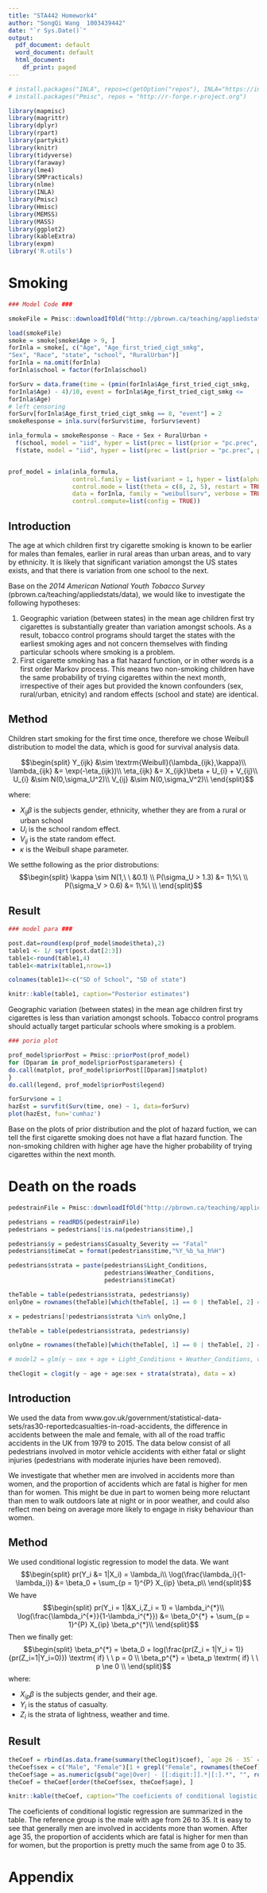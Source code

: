 ---
title: "STA442 Homework4"
author: "SongQi Wang  1003439442"
date: "`r Sys.Date()`"
output:
  pdf_document: default
  word_document: default
  html_document:
    df_print: paged
---

```{r setup, include=FALSE}
# install.packages("INLA", repos=c(getOption("repos"), INLA="https://inla.r-inla-download.org/R/testing"), dep=TRUE)
# install.packages("Pmisc", repos = "http://r-forge.r-project.org")

library(mapmisc)
library(magrittr)    
library(dplyr)         
library(rpart)
library(partykit)
library(knitr)
library(tidyverse)
library(faraway)
library(lme4)      
library(SMPracticals)  
library(nlme)
library(INLA)
library(Pmisc)
library(Hmisc)
library(MEMSS)
library(MASS)
library(ggplot2)
library(kableExtra)
library(expm)
library('R.utils')
```

# Smoking

```{r ,warning=FALSE, message=FALSE, echo=FALSE}

### Model Code ###

smokeFile = Pmisc::downloadIfOld("http://pbrown.ca/teaching/appliedstats/data/smoke.RData")

load(smokeFile)
smoke = smoke[smoke$Age > 9, ]
forInla = smoke[, c("Age", "Age_first_tried_cigt_smkg",
"Sex", "Race", "state", "school", "RuralUrban")]
forInla = na.omit(forInla)
forInla$school = factor(forInla$school)

forSurv = data.frame(time = (pmin(forInla$Age_first_tried_cigt_smkg,
forInla$Age) - 4)/10, event = forInla$Age_first_tried_cigt_smkg <=
forInla$Age)
# left censoring
forSurv[forInla$Age_first_tried_cigt_smkg == 8, "event"] = 2
smokeResponse = inla.surv(forSurv$time, forSurv$event)

inla_formula = smokeResponse ~ Race + Sex + RuralUrban +
  f(school, model = "iid", hyper = list(prec = list(prior = "pc.prec", param = c(1.3,0.01)))) +
  f(state, model = "iid", hyper = list(prec = list(prior = "pc.prec", param = c(0.6,0.01))))


prof_model = inla(inla_formula,
                  control.family = list(variant = 1, hyper = list(alpha = list(prior = "normal", param = c(1,0.1)))),
                  control.mode = list(theta = c(8, 2, 5), restart = TRUE),
                  data = forInla, family = "weibullsurv", verbose = TRUE,
                  control.compute=list(config = TRUE))

```

## Introduction

The age at which children first try cigarette smoking is known to be earlier for males than females, earlier in rural areas than urban areas, and to vary by ethnicity. It is likely that significant variation amongst the US states exists, and that there is variation from one school to the next.

Base on the *2014 American National Youth Tobacco Survey* (pbrown.ca/teaching/appliedstats/data), we would like to investigate the following hypotheses:

1. Geographic variation (between states) in the mean age children first try cigarettes is substantially greater than variation amongst schools. As a result, tobacco control programs should target the states with the earliest smoking ages and not concern themselves with finding particular schools where smoking is a problem.
2. First cigarette smoking has a flat hazard function, or in other words is a first order Markov process. This means two non-smoking children have the same probability of trying cigarettes within the next month, irrespective of their ages but provided the known confounders (sex, rural/urban, etnicity) and random effects (school and state) are identical.

## Method

Children start smoking for the first time once, therefore we chose Weibull distribution to model the data, which is good for survival analysis data.

$$\begin{split}
Y_{ijk} &\sim \textrm{Weibull}(\lambda_{ijk},\kappa)\\
\lambda_{ijk} &= \exp(-\eta_{ijk})\\
\eta_{ijk} &= X_{ijk}\beta + U_{i} + V_{ij}\\
U_{i} &\sim N(0,\sigma_U^2)\\
V_{ij} &\sim N(0,\sigma_V^2)\\
\end{split}$$

where:

- $X_{ij}\beta$ is the subjects gender, ethnicity, whether they are from a rural or urban school
- $U_i$ is the school random effect.
- $V_{ij}$ is the state random effect.
- $\kappa$ is the Weibull shape parameter.

We setthe following as the prior distrobutions:
$$\begin{split}
\kappa \sim N(1,\ \ &0.1) \\
P(\sigma_U > 1.3) &= 1\%\ \\
P(\sigma_V > 0.6) &= 1\%\ \\
\end{split}$$

\newpage

## Result

```{r ,warning=FALSE, message=FALSE, echo=FALSE}
### model para ###

post.dat=round(exp(prof_model$mode$theta),2)
table1 <- 1/ sqrt(post.dat[2:3])
table1<-round(table1,4)
table1<-matrix(table1,nrow=1)

colnames(table1)<-c("SD of School", "SD of state")

knitr::kable(table1, caption="Posterior estimates")
```
Geographic variation (between states) in the mean age children first try cigarettes is less than variation amongst schools. Tobacco control programs should actually target particular schools where
smoking is a problem.

\newpage

```{r ,warning=FALSE, message=FALSE, echo=FALSE}
### porio plot

prof_model$priorPost = Pmisc::priorPost(prof_model)
for (Dparam in prof_model$priorPost$parameters) {
do.call(matplot, prof_model$priorPost[[Dparam]]$matplot)
}
do.call(legend, prof_model$priorPost$legend)
```

```{r ,warning=FALSE, message=FALSE, echo=FALSE}

forSurv$one = 1
hazEst = survfit(Surv(time, one) ~ 1, data=forSurv)
plot(hazEst, fun='cumhaz')

```

Base on the plots of prior distribution and the plot of hazard fuction, we can tell the first cigarette smoking does not have a flat hazard function. The non-smoking children with higher age have the higher probability of trying cigarettes within the next month.


\newpage

# Death on the roads

```{r, warning=FALSE, echo=FALSE}

pedestrainFile = Pmisc::downloadIfOld("http://pbrown.ca/teaching/appliedstats/data/pedestrians.rds")

pedestrians = readRDS(pedestrainFile)
pedestrians = pedestrians[!is.na(pedestrians$time),]

pedestrians$y = pedestrians$Casualty_Severity == "Fatal"
pedestrians$timeCat = format(pedestrians$time,"%Y_%b_%a_h%H")

pedestrians$strata = paste(pedestrians$Light_Conditions,
                           pedestrians$Weather_Conditions,
                           pedestrians$timeCat)

theTable = table(pedestrians$strata, pedestrians$y)
onlyOne = rownames(theTable)[which(theTable[, 1] == 0 | theTable[, 2] == 0)]

x = pedestrians[!pedestrians$strata %in% onlyOne,]

theTable = table(pedestrians$strata, pedestrians$y)

onlyOne = rownames(theTable)[which(theTable[, 1] == 0 | theTable[, 2] == 0)]

# model2 = glm(y ~ sex + age + Light_Conditions + Weather_Conditions, data = x, family = "binomial")

theClogit = clogit(y ~ age + age:sex + strata(strata), data = x)

```

## Introduction

We used the data from www.gov.uk/government/statistical-data-sets/ras30-reportedcasualties-in-road-accidents, the difference in accidents between the male and female, with all of the road traffic accidents in the UK from 1979 to 2015. The data below consist of all pedestrians involved in motor vehicle accidents with either fatal or slight injuries (pedestrians with moderate injuries have been removed).

We investigate that whether men are involved in accidents more than women, and the proportion of accidents which are fatal is higher for men than for women. This might be due in part to women being more reluctant than men to walk outdoors late at night or in poor weather, and could also reflect men being on average more likely to engage in risky behaviour than women.

## Method

We used conditional logistic regression to model the data. We want
$$\begin{split}
pr(Y_i &= 1|X_i) = \lambda_i\\
\log(\frac{\lambda_i}{1-\lambda_i}) &= \beta_0 + \sum_{p = 1}^{P} X_{ip} \beta_p\\
\end{split}$$
We have
$$\begin{split}
pr(Y_i = 1|&X_i,Z_i = 1)   = \lambda_i^{*}\\
\log(\frac{\lambda_i^{*}}{1-\lambda_i^{*}}) &= \beta_0^{*} + \sum_{p = 1}^{P} X_{ip} \beta_p^{*}\\
\end{split}$$
Then we finally get:
$$\begin{split}
\beta_p^{*} = \beta_0 + log(\frac{pr(Z_i = 1|Y_i = 1)}{pr(Z_i=1|Y_i=0)}) \textrm{  if} \ \ p = 0 \\
\beta_p^{*} = \beta_p \textrm{  if} \ \ p \ne 0 \\
\end{split}$$
where:

- $X_{ip}\beta$ is the subjects gender, and their age.
- $Y_{i}$ is the status of casualty.
- $Z_{i}$ is the strata of lightness, weather and time.

\newpage

## Result

```{r, warning=FALSE, echo=FALSE}

theCoef = rbind(as.data.frame(summary(theClogit)$coef), `age 26 - 35` = c(0, 1, 0, NA, NA))
theCoef$sex = c("Male", "Female")[1 + grepl("Female", rownames(theCoef))]
theCoef$age = as.numeric(gsub("age|Over| - [[:digit:]].*|[:].*", "", rownames(theCoef)))
theCoef = theCoef[order(theCoef$sex, theCoef$age), ]

knitr::kable(theCoef, caption="The coeficients of conditional logistic regression")
```

The coeficients of conditional logistic regression are summarized in the table. The reference group is the male with age from 26 to 35. It is easy to see that generally men are involved in accidents more than women. After age 35, the proportion of accidents which are fatal is higher for men than for women, but the proportion is pretty much the same from age 0 to 35.


\newpage


\newpage

# Appendix


